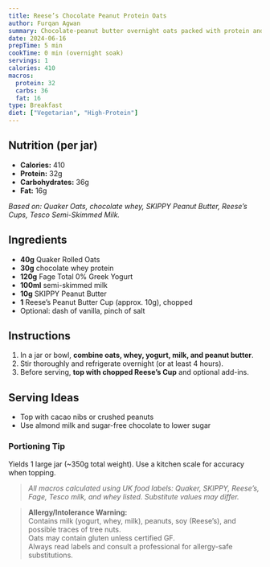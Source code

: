 ```yaml
---
title: Reese’s Chocolate Peanut Protein Oats
author: Furqan Agwan
summary: Chocolate-peanut butter overnight oats packed with protein and topped with chopped Reese’s Cups. Feels like dessert, performs like fuel.
date: 2024-06-16
prepTime: 5 min
cookTime: 0 min (overnight soak)
servings: 1
calories: 410
macros:
  protein: 32
  carbs: 36
  fat: 16
type: Breakfast
diet: ["Vegetarian", "High-Protein"]
---
```


## Nutrition (per jar)

- **Calories:** 410  
- **Protein:** 32g  
- **Carbohydrates:** 36g  
- **Fat:** 16g  

_Based on: Quaker Oats, chocolate whey, SKIPPY Peanut Butter, Reese’s Cups, Tesco Semi-Skimmed Milk._

## Ingredients

- **40g** Quaker Rolled Oats  
- **30g** chocolate whey protein  
- **120g** Fage Total 0% Greek Yogurt  
- **100ml** semi-skimmed milk  
- **10g** SKIPPY Peanut Butter  
- **1** Reese’s Peanut Butter Cup (approx. 10g), chopped  
- Optional: dash of vanilla, pinch of salt

## Instructions

1. In a jar or bowl, **combine oats, whey, yogurt, milk, and peanut butter**.
2. Stir thoroughly and refrigerate overnight (or at least 4 hours).
3. Before serving, **top with chopped Reese’s Cup** and optional add-ins.

## Serving Ideas

- Top with cacao nibs or crushed peanuts
- Use almond milk and sugar-free chocolate to lower sugar

### Portioning Tip

Yields 1 large jar (~350g total weight). Use a kitchen scale for accuracy when topping.

> _All macros calculated using UK food labels: Quaker, SKIPPY, Reese’s, Fage, Tesco milk, and whey listed. Substitute values may differ._

> **Allergy/Intolerance Warning:**  
> Contains milk (yogurt, whey, milk), peanuts, soy (Reese’s), and possible traces of tree nuts.  
> Oats may contain gluten unless certified GF.  
> Always read labels and consult a professional for allergy-safe substitutions.
